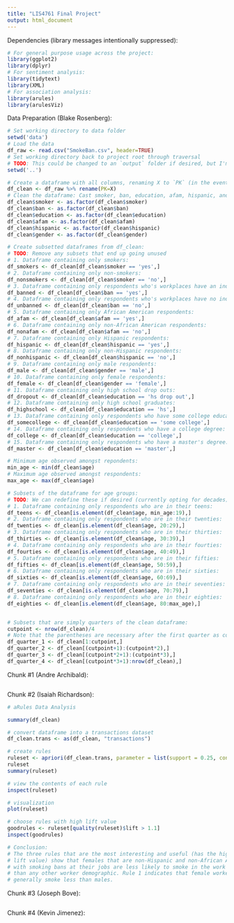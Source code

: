 ```yaml
---
title: "LIS4761 Final Project"
output: html_document
---
```


Dependencies (library messages intentionally suppressed):
```r
# For general purpose usage across the project:
library(ggplot2)
library(dplyr)
# For sentiment analysis:
library(tidytext)
library(XML)
# For association analysis:
library(arules)
library(arulesViz)
```

Data Preparation (Blake Rosenberg):
```r
# Set working directory to data folder
setwd('data')
# Load the data
df_raw <- read.csv("SmokeBan.csv", header=TRUE)
# Set working directory back to project root through traversal
# TODO: This could be changed to an `output` folder if desired, but I'm not sure we will need it.
setwd('..')

# Create a dataframe with all columns, renaming X to `PK` (in the event that we need to use a primary key)
df_clean <- df_raw %>% rename(PK=X)
# Clean the dataframe: Cast smoker, ban, education, afam, hispanic, and gender to factor
df_clean$smoker <- as.factor(df_clean$smoker)
df_clean$ban <- as.factor(df_clean$ban)
df_clean$education <- as.factor(df_clean$education)
df_clean$afam <- as.factor(df_clean$afam)
df_clean$hispanic <- as.factor(df_clean$hispanic)
df_clean$gender <- as.factor(df_clean$gender)

# Create subsetted dataframes from df_clean:
# TODO: Remove any subsets that end up going unused
# 1. Dataframe containing only smokers:
df_smokers <- df_clean[df_clean$smoker == 'yes',]
# 2. Dataframe containing only non-smokers:
df_nonsmokers <- df_clean[df_clean$smoker == 'no',]
# 3. Dataframe containing only respondents who's workplaces have an indoor smooking ban in place:
df_banned <- df_clean[df_clean$ban == 'yes',]
# 4. Dataframe containing only respondents who's workplaces have no indoor smooking ban in place:
df_unbanned <- df_clean[df_clean$ban == 'no',]
# 5. Dataframe containing only African American respondents:
df_afam <- df_clean[df_clean$afam == 'yes',]
# 6. Dataframe containing only non-African American respondents:
df_nonafam <- df_clean[df_clean$afam == 'no',]
# 7. Dataframe containing only Hispanic respondents:
df_hispanic <- df_clean[df_clean$hispanic == 'yes',]
# 8. Dataframe containing only non-Hispanic respondents:
df_nonhispanic <- df_clean[df_clean$hispanic == 'no',]
# 9. Dataframe containing only male respondents:
df_male <- df_clean[df_clean$gender == 'male',]
# 10. Dataframe containing only female respondents:
df_female <- df_clean[df_clean$gender == 'female',]
# 11. Dataframe containing only high school drop outs:
df_dropout <- df_clean[df_clean$education == 'hs drop out',]
# 12. Dataframe containing only high school graduates:
df_highschool <- df_clean[df_clean$education == 'hs',]
# 13. Dataframe containing only respondents who have some college education:
df_somecollege <- df_clean[df_clean$education == 'some college',]
# 14. Dataframe containing only respondents who have a college degree:
df_college <- df_clean[df_clean$education == 'college',]
# 15. Dataframe containing only respondents who have a master's degree:
df_master <- df_clean[df_clean$education == 'master',]

# Minimum age observed amongst repondents:
min_age <- min(df_clean$age)
# Maximum age observed amongst respondents:
max_age <- max(df_clean$age)

# Subsets of the dataframe for age groups:
# TODO: We can redefine these if desired (currently opting for decades)
# 1. Dataframe containing only respondents who are in their teens:
df_teens <- df_clean[is.element(df_clean$age, min_age:19),]
# 2. Dataframe containing only respondents who are in their twenties:
df_twenties <- df_clean[is.element(df_clean$age, 20:29),]
# 3. Dataframe containing only respondents who are in their thirties:
df_thirties <- df_clean[is.element(df_clean$age, 30:39),]
# 4. Dataframe containing only respondents who are in their fourties:
df_fourties <- df_clean[is.element(df_clean$age, 40:49),]
# 5. Dataframe containing only respondents who are in their fifties:
df_fifties <- df_clean[is.element(df_clean$age, 50:59),]
# 6. Dataframe containing only respondents who are in their sixties:
df_sixties <- df_clean[is.element(df_clean$age, 60:69),]
# 7. Dataframe containing only respondents who are in their seventies:
df_seventies <- df_clean[is.element(df_clean$age, 70:79),]
# 8. Dataframe containing only respondents who are in their eighties:
df_eighties <- df_clean[is.element(df_clean$age, 80:max_age),]


# Subsets that are simply quarters of the clean dataframe:
cutpoint <- nrow(df_clean)/4
# Note that the parentheses are necessary after the first quarter as colon operator has precedence
df_quarter_1 <- df_clean[1:cutpoint,]
df_quarter_2 <- df_clean[(cutpoint+1):(cutpoint*2),]
df_quarter_3 <- df_clean[(cutpoint*2+1):(cutpoint*3),]
df_quarter_4 <- df_clean[(cutpoint*3+1):nrow(df_clean),]

```

Chunk #1 (Andre Archibald):
```r

```

Chunk #2 (Isaiah Richardson):
```r

# aRules Data Analysis

summary(df_clean)

# convert dataframe into a transactions dataset
df_clean.trans <- as(df_clean, "transactions")

# create rules
ruleset <- apriori(df_clean.trans, parameter = list(support = 0.25, confidence = 0.5))
ruleset
summary(ruleset)

# view the contents of each rule
inspect(ruleset)

# visualization
plot(ruleset)

# choose rules with high lift value
goodrules <- ruleset[quality(ruleset)$lift > 1.1]
inspect(goodrules)

# Conclusion:
# The three rules that are the most interesting and useful (has the highest 
# lift value) show that females that are non-Hispanic and non-African American
# with smoking bans at their jobs are less likely to smoke in the work place
# than any other worker demographic. Rule 1 indicates that female workers  
# generally smoke less than males.

```

Chunk #3 (Joseph Bove):
```r

```

Chunk #4 (Kevin Jimenez):
```r

```
